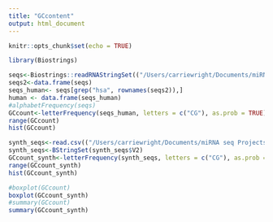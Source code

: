```yaml
---
title: "GCcontent"
output: html_document
---
```


```r
knitr::opts_chunk$set(echo = TRUE)
```


```r
library(Biostrings)

seqs<-Biostrings::readRNAStringSet(("/Users/carriewright/Documents/miRNA seq Projects/miRNA_isomiRNA_continued_2017-18_project/mature.fa"))
seqs2<-data.frame(seqs)
seqs_human<- seqs[grep("hsa", rownames(seqs2)),]
human <- data.frame(seqs_human)
#alphabetFrequency(seqs)
GCcount<-letterFrequency(seqs_human, letters = c("CG"), as.prob = TRUE)
range(GCcount)
hist(GCcount)
```

```r
synth_seqs<-read.csv(("/Users/carriewright/Documents/miRNA seq Projects/miRNA_isomiRNA_continued_2017-18_project/possible_synth_seqs.csv"), header = FALSE)
synth_seqs<-BStringSet(synth_seqs$V2)
GCcount_synth<-letterFrequency(synth_seqs, letters = c("CG"), as.prob = TRUE)
range(GCcount_synth)
hist(GCcount_synth)
```

```r
#boxplot(GCcount)
boxplot(GCcount_synth)
#summary(GCcount)
summary(GCcount_synth)
```

